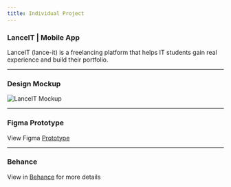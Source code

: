 ```yaml
---
title: Individual Project
---
```


### LanceIT | Mobile App

LanceIT (lance-it) is a freelancing platform that helps IT students gain real experience and build their portfolio.

---

### Design Mockup

<Image src="/ithci01/lanceit-mockup.webp" alt="LanceIT Mockup" width={3902} height={1384} />

---

### Figma Prototype

View Figma [Prototype](https://www.figma.com/proto/H402ZRjHMXWDq8Tf0uE9eM/2A-CEDRIC-ANGULO-NEW?page-id=0%3A1&node-id=2335-2433&viewport=-357%2C-204%2C0.08&t=asd3Di2EUmdhOW7C-1&scaling=scale-down&content-scaling=fixed&starting-point-node-id=2991%3A4085&show-proto-sidebar=1)

---

### Behance

View in [Behance](https://www.behance.net/gallery/226568897/LanceIT) for more details
